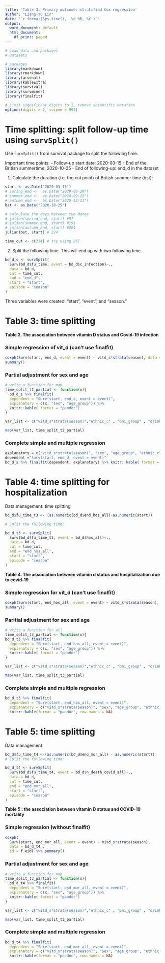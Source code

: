 ```yaml
---
title: 'Table 3: Primary outcome: stratified Cox regression'
author: "Liang-Yu Lin"
date: "`r format(Sys.time(), '%d %B, %Y')`"
output:
  word_document: default
  html_document:
    df_print: paged
---
```


```r
# Load data and packages
# Datasets

# packages
library(markdown)
library(rmarkdown)
library(arsenal)
library(kableExtra)
library(survival)
library(survminer)
library(finalfit) 

# Limit significant digits to 2, remove scientific notation
options(digits = 2, scipen = 999)

```

# Time splitting: split follow-up time using `survSplit()`

Use `survSplit()` from survival package to split the following time.

Important time points: - Follow-up start date: 2020-03-15 - End of the British summertime: 2020-10-25 - End of following-up: end_d in the dataset

1.  Calculate the duration (i.e. the cut point) of British summer time (bst):

```r
start <- as.Date("2020-03-15")
# spring_end <-  as.Date("2020-06-20")
# summer_end <-  as.Date("2020-09-22")
# autumn_end <-  as.Date("2020-12-21") 
bst <- as.Date("2020-10-25")

# calculate the days between two dates
# julian(spring_end, start) #97
# julian(summer_end, start) #191
# julian(autumn_end, start) #281
julian(bst, start) # 224

time_cut <- c(224) # try using BST  
```

2.  Split the following time. This will end up with two following time.

```r
bd_d_s <- survSplit(
  Surv(bd_d$fu_time, event = bd_d$c_infection)~.,
  data = bd_d,
  cut = time_cut,
  end = "end_d",
  start = "start",
  episode = "season"
)
```

Three variables were created: "start", "event", and "season."

# Table 3: time splitting

**Table 3. The association between vitamin D status and Covid-19 infection**

### Simple regression of vit_d (can't use finalfit)

```r
coxph(Surv(start, end_d, event = event) ~ vitd_s*strata(season), data = bd_d_s, id = f.eid) %>% 
summary()
```

### Partial adjustment for sex and age

```r
# write a function for map
time_split_t2_partial <- function(x){
  bd_d_s %>% finalfit(
  dependent = "Surv(start, end_d, event = event)", 
  explanatory = c(x, "sex", "age_group")) %>% 
  knitr::kable( format = "pandoc")
}

var_list <- c("vitd_s*strata(season)","ethnic_c" , "bmi_group" , "drink_freq_c", "smoke_stat", "bst","imd_bd_q" , "regions", "low_immune", "chronic_disease")

map(var_list, time_split_t2_partial)

```

### Complete simple and multiple regression

```r
explanatory = c("vitd_s*strata(season)", "sex", "age_group", "ethnic_c" , "bmi_group" , "drink_freq_c", "smoke_stat", "bst","imd_bd_q" , "regions", "low_immune", "chronic_disease")
dependent ="Surv(start, end_d, event = event)"
bd_d_s %>% finalfit(dependent, explanatory) %>% knitr::kable( format = "pandoc")
```

# Table 4: time splitting for hospitalization

Data management: time splitting

```r
bd_d$fu_time_t3 <- (as.numeric(bd_d$end_hos_all)-as.numeric(start))

# Split the following time:

bd_d_t3 <- survSplit(
  Surv(bd_d$fu_time_t3, event = bd_d$hos_all)~.,
  data = bd_d,
  cut = time_cut, 
  end = "end_hos_all",
  start = "start",
  episode = "season"
)

```

**Table 4. The association between vitamin d status and hospitalization due to covid-19**

### Simple regression for vit_d (can't use finalfit)

```r
coxph(Surv(start, end_hos_all, event = event) ~ vitd_s*strata(season), data = bd_d_t3 , id = f.eid) %>% 
summary()

```

### Paritial adjustment for sex and age

```r
# write a function for all
time_split_t3_partial <- function(x){
bd_d_t3 %>% finalfit(
  dependent = "Surv(start, end_hos_all, event = event)", 
  explanatory = c(x, "sex", "age_group")) %>% 
  knitr::kable( format = "pandoc")
}

var_list <- c("vitd_s*strata(season)","ethnic_c" , "bmi_group" , "drink_freq_c","smoke_stat", "bst","imd_bd_q" , "regions", "low_immune", "chronic_disease")

map(var_list, time_split_t3_partial)


```

### Complete simple and multiple regression

```r
bd_d_t3 %>% finalfit(
  dependent = "Surv(start, end_hos_all, event = event)",
  explanatory = c("vitd_s*strata(season)", "sex", "age_group", "ethnic_c" , "bmi_group" , "drink_freq_c","smoke_stat", "bst", "imd_bd_q" , "regions","low_immune","chronic_disease")) %>%
  knitr::kable(format = "pandoc", row.names = NA)
```

# Table 5: time splitting

Data management:

```r
bd_d$fu_time_t4 <-(as.numeric(bd_d$end_mor_all) - as.numeric(start))
# Split the following time:

bd_d_t4 <- survSplit(
  Surv(bd_d$fu_time_t4, event = bd_d$n_death_covid_all)~.,
  data = bd_d,
  cut = time_cut,
  end = "end_mor_all",
  start = "start",
  episode = "season"
)

```

**Table 5 : the association between vitamin D status and COVID-19 mortality**

### Simple regression (without finalfit)

```r
coxph( 
  Surv(start, end_mor_all, event = event) ~ vitd_s*strata(season), 
  data = bd_d_t4 , 
  id = f.eid) %>% summary()
```

### Partial adjustment for sex and age

```r
# write a function for map
time_split_t3_partial <- function(x){
  bd_d_t4 %>% finalfit(
  dependent = "Surv(start, end_mor_all, event = event)", 
  explanatory = c(x, "sex", "age_group")) %>% 
  knitr::kable( format = "pandoc")
}

var_list <- c("vitd_s*strata(season)","ethnic_c" , "bmi_group" , "drink_freq_c","smoke_stat", "bst","imd_bd_q" , "regions", "low_immune", "chronic_disease")

map(var_list, time_split_t3_partial)
```

### Complete simple and multiple regression

```r
bd_d_t4 %>% finalfit(
  dependent = "Surv(start, end_mor_all, event = event)",
  explanatory = c("vitd_s*strata(season)", "sex", "age_group", "ethnic_c" , "bmi_group" , "drink_freq_c","smoke_stat", "bst", "imd_bd_q" , "regions","low_immune","chronic_disease")) %>%
  knitr::kable(format = "pandoc", row.names = NA)
```
